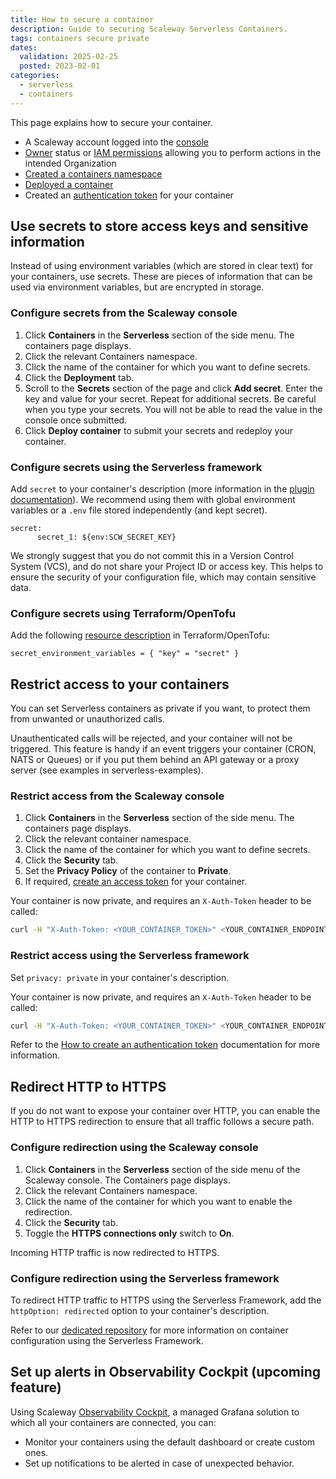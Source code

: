 ```yaml
---
title: How to secure a container
description: Guide to securing Scaleway Serverless Containers.
tags: containers secure private
dates:
  validation: 2025-02-25
  posted: 2023-02-01
categories:
  - serverless
  - containers
---
```



This page explains how to secure your container.

<Requirements />

- A Scaleway account logged into the [console](https://console.scaleway.com)
- [Owner](/iam/concepts/#owner) status or [IAM permissions](/iam/concepts/#permission) allowing you to perform actions in the intended Organization
- [Created a containers namespace](/serverless-containers/how-to/create-manage-delete-containers-namespace/)
- [Deployed a container](/serverless-containers/how-to/deploy-container/)
- Created an [authentication token](/serverless-containers/how-to/create-auth-token-from-console/) for your container

## Use secrets to store access keys and sensitive information

Instead of using environment variables (which are stored in clear text) for your containers, use secrets. These are pieces of information that can be used via environment variables, but are encrypted in storage.

### Configure secrets from the Scaleway console

1. Click **Containers** in the **Serverless** section of the side menu. The containers page displays.
2. Click the relevant Containers namespace.
3. Click the name of the container for which you want to define secrets.
4. Click the **Deployment** tab.
5. Scroll to the **Secrets** section of the page and click **Add secret**. Enter the key and value for your secret. Repeat for additional secrets.
    <Message type="important">
        Be careful when you type your secrets. You will not be able to read the value in the console once submitted.
    </Message>
6. Click **Deploy container** to submit your secrets and redeploy your container.

### Configure secrets using the Serverless framework

Add `secret` to your container's description (more information in the [plugin documentation](https://github.com/scaleway/serverless-scaleway-functions#security-and-secret-management)).
We recommend using them with global environment variables or a `.env` file stored independently (and kept secret).

```
secret:
      secret_1: ${env:SCW_SECRET_KEY}
```
<Message type="important">
    We strongly suggest that you do not commit this in a Version Control System (VCS), and do not share your Project ID or access key. This helps to ensure the security of your configuration file, which may contain sensitive data.
</Message>

### Configure secrets using Terraform/OpenTofu

Add the following [resource description](https://registry.terraform.io/providers/scaleway/scaleway/latest/docs/resources/container) in Terraform/OpenTofu:

```hcl
secret_environment_variables = { "key" = "secret" }
```

## Restrict access to your containers

You can set Serverless containers as private if you want, to protect them from unwanted or unauthorized calls.

Unauthenticated calls will be rejected, and your container will not be triggered. This feature is handy if an event triggers your container (CRON, NATS or Queues) or if you put them behind an API gateway or a proxy server (see examples in serverless-examples).

### Restrict access from the Scaleway console

1. Click **Containers** in the **Serverless** section of the side menu. The containers page displays.
2. Click the relevant container namespace.
3. Click the name of the container for which you want to define secrets.
4. Click the **Security** tab.
5. Set the **Privacy Policy** of the container to **Private**.
6. If required, [create an access token](/serverless-containers/how-to/create-auth-token-from-console/) for your container.

Your container is now private, and requires an `X-Auth-Token` header to be called:

```bash
curl -H "X-Auth-Token: <YOUR_CONTAINER_TOKEN>" <YOUR_CONTAINER_ENDPOINT>
```

### Restrict access using the Serverless framework

Set `privacy: private` in your container's description.

Your container is now private, and requires an `X-Auth-Token` header to be called:

```bash
curl -H "X-Auth-Token: <YOUR_CONTAINER_TOKEN>" <YOUR_CONTAINER_ENDPOINT>
```

Refer to the [How to create an authentication token](/serverless-containers/how-to/create-auth-token-from-console/) documentation for more information.

## Redirect HTTP to HTTPS

If you do not want to expose your container over HTTP, you can enable the HTTP to HTTPS redirection to ensure that all traffic follows a secure path.

### Configure redirection using the Scaleway console

1. Click **Containers** in the **Serverless** section of the side menu of the Scaleway console. The Containers page displays.
2. Click the relevant Containers namespace.
3. Click the name of the container for which you want to enable the redirection.
4. Click the **Security** tab.
5. Toggle the **HTTPS connections only** switch to **On**.

Incoming HTTP traffic is now redirected to HTTPS.

### Configure redirection using the Serverless framework

To redirect HTTP traffic to HTTPS using the Serverless Framework, add the `httpOption: redirected` option to your container's description.

Refer to our [dedicated repository](https://github.com/scaleway/serverless-scaleway-functions/?tab=readme-ov-file#container-specific-configuration) for more information on container configuration using the Serverless Framework.

## Set up alerts in Observability Cockpit (upcoming feature)

Using Scaleway [Observability Cockpit](/cockpit/quickstart/), a managed Grafana solution to which all your containers are connected, you can:
* Monitor your containers using the default dashboard or create custom ones.
* Set up notifications to be alerted in case of unexpected behavior.
